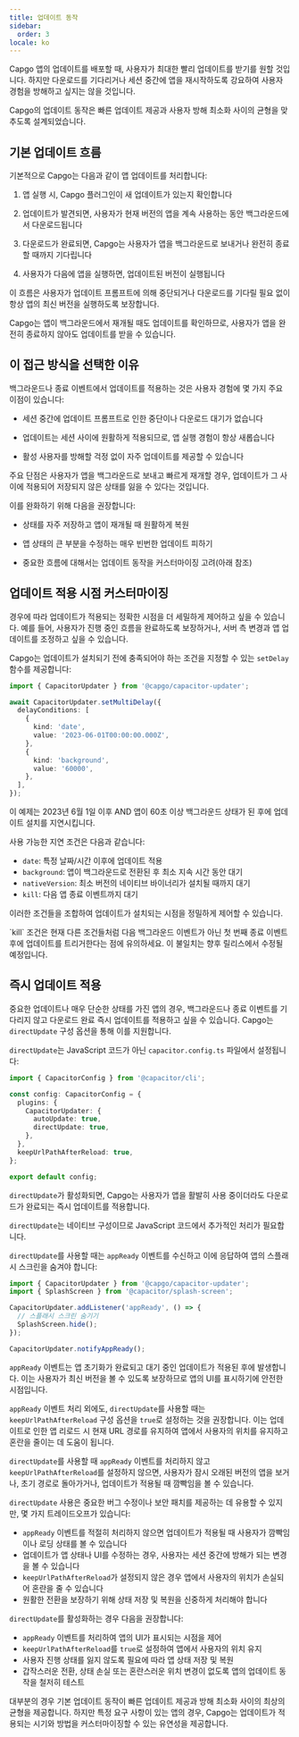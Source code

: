 ```yaml
---
title: 업데이트 동작
sidebar:
  order: 3
locale: ko
---
```



Capgo 앱의 업데이트를 배포할 때, 사용자가 최대한 빨리 업데이트를 받기를 원할 것입니다. 하지만 다운로드를 기다리거나 세션 중간에 앱을 재시작하도록 강요하여 사용자 경험을 방해하고 싶지는 않을 것입니다.

Capgo의 업데이트 동작은 빠른 업데이트 제공과 사용자 방해 최소화 사이의 균형을 맞추도록 설계되었습니다.

## 기본 업데이트 흐름

기본적으로 Capgo는 다음과 같이 앱 업데이트를 처리합니다:

<Steps>

1. 앱 실행 시, Capgo 플러그인이 새 업데이트가 있는지 확인합니다

2. 업데이트가 발견되면, 사용자가 현재 버전의 앱을 계속 사용하는 동안 백그라운드에서 다운로드됩니다

3. 다운로드가 완료되면, Capgo는 사용자가 앱을 백그라운드로 보내거나 완전히 종료할 때까지 기다립니다

4. 사용자가 다음에 앱을 실행하면, 업데이트된 버전이 실행됩니다

</Steps>

이 흐름은 사용자가 업데이트 프롬프트에 의해 중단되거나 다운로드를 기다릴 필요 없이 항상 앱의 최신 버전을 실행하도록 보장합니다.

<Aside type="tip">
Capgo는 앱이 백그라운드에서 재개될 때도 업데이트를 확인하므로, 사용자가 앱을 완전히 종료하지 않아도 업데이트를 받을 수 있습니다.
</Aside>

## 이 접근 방식을 선택한 이유

백그라운드나 종료 이벤트에서 업데이트를 적용하는 것은 사용자 경험에 몇 가지 주요 이점이 있습니다:

- 세션 중간에 업데이트 프롬프트로 인한 중단이나 다운로드 대기가 없습니다

- 업데이트는 세션 사이에 원활하게 적용되므로, 앱 실행 경험이 항상 새롭습니다

- 활성 사용자를 방해할 걱정 없이 자주 업데이트를 제공할 수 있습니다

주요 단점은 사용자가 앱을 백그라운드로 보내고 빠르게 재개할 경우, 업데이트가 그 사이에 적용되어 저장되지 않은 상태를 잃을 수 있다는 것입니다.

이를 완화하기 위해 다음을 권장합니다:

- 상태를 자주 저장하고 앱이 재개될 때 원활하게 복원

- 앱 상태의 큰 부분을 수정하는 매우 빈번한 업데이트 피하기

- 중요한 흐름에 대해서는 업데이트 동작을 커스터마이징 고려(아래 참조)

## 업데이트 적용 시점 커스터마이징

경우에 따라 업데이트가 적용되는 정확한 시점을 더 세밀하게 제어하고 싶을 수 있습니다. 예를 들어, 사용자가 진행 중인 흐름을 완료하도록 보장하거나, 서버 측 변경과 앱 업데이트를 조정하고 싶을 수 있습니다.

Capgo는 업데이트가 설치되기 전에 충족되어야 하는 조건을 지정할 수 있는 `setDelay` 함수를 제공합니다:

```typescript
import { CapacitorUpdater } from '@capgo/capacitor-updater';

await CapacitorUpdater.setMultiDelay({
  delayConditions: [
    {
      kind: 'date',
      value: '2023-06-01T00:00:00.000Z',
    },
    {
      kind: 'background',
      value: '60000',
    },
  ],
});
```

이 예제는 2023년 6월 1일 이후 AND 앱이 60초 이상 백그라운드 상태가 된 후에 업데이트 설치를 지연시킵니다.

사용 가능한 지연 조건은 다음과 같습니다:

- `date`: 특정 날짜/시간 이후에 업데이트 적용
- `background`: 앱이 백그라운드로 전환된 후 최소 지속 시간 동안 대기
- `nativeVersion`: 최소 버전의 네이티브 바이너리가 설치될 때까지 대기
- `kill`: 다음 앱 종료 이벤트까지 대기

이러한 조건들을 조합하여 업데이트가 설치되는 시점을 정밀하게 제어할 수 있습니다.

<Aside type="danger">
`kill` 조건은 현재 다른 조건들처럼 다음 백그라운드 이벤트가 아닌 첫 번째 종료 이벤트 후에 업데이트를 트리거한다는 점에 유의하세요. 이 불일치는 향후 릴리스에서 수정될 예정입니다.
</Aside>

## 즉시 업데이트 적용

중요한 업데이트나 매우 단순한 상태를 가진 앱의 경우, 백그라운드나 종료 이벤트를 기다리지 않고 다운로드 완료 즉시 업데이트를 적용하고 싶을 수 있습니다. Capgo는 `directUpdate` 구성 옵션을 통해 이를 지원합니다.

`directUpdate`는 JavaScript 코드가 아닌 `capacitor.config.ts` 파일에서 설정됩니다:

```typescript
import { CapacitorConfig } from '@capacitor/cli';

const config: CapacitorConfig = {
  plugins: {
    CapacitorUpdater: {
      autoUpdate: true,
      directUpdate: true,
    },
  },
  keepUrlPathAfterReload: true,
};

export default config;
```

`directUpdate`가 활성화되면, Capgo는 사용자가 앱을 활발히 사용 중이더라도 다운로드가 완료되는 즉시 업데이트를 적용합니다.

`directUpdate`는 네이티브 구성이므로 JavaScript 코드에서 추가적인 처리가 필요합니다.

`directUpdate`를 사용할 때는 `appReady` 이벤트를 수신하고 이에 응답하여 앱의 스플래시 스크린을 숨겨야 합니다:

```js
import { CapacitorUpdater } from '@capgo/capacitor-updater';
import { SplashScreen } from '@capacitor/splash-screen';

CapacitorUpdater.addListener('appReady', () => {
  // 스플래시 스크린 숨기기
  SplashScreen.hide();
});

CapacitorUpdater.notifyAppReady();
```

`appReady` 이벤트는 앱 초기화가 완료되고 대기 중인 업데이트가 적용된 후에 발생합니다. 이는 사용자가 최신 버전을 볼 수 있도록 보장하므로 앱의 UI를 표시하기에 안전한 시점입니다.

`appReady` 이벤트 처리 외에도, `directUpdate`를 사용할 때는 `keepUrlPathAfterReload` 구성 옵션을 `true`로 설정하는 것을 권장합니다. 이는 업데이트로 인한 앱 리로드 시 현재 URL 경로를 유지하여 앱에서 사용자의 위치를 유지하고 혼란을 줄이는 데 도움이 됩니다.

`directUpdate`를 사용할 때 `appReady` 이벤트를 처리하지 않고 `keepUrlPathAfterReload`를 설정하지 않으면, 사용자가 잠시 오래된 버전의 앱을 보거나, 초기 경로로 돌아가거나, 업데이트가 적용될 때 깜빡임을 볼 수 있습니다.

`directUpdate` 사용은 중요한 버그 수정이나 보안 패치를 제공하는 데 유용할 수 있지만, 몇 가지 트레이드오프가 있습니다:

- `appReady` 이벤트를 적절히 처리하지 않으면 업데이트가 적용될 때 사용자가 깜빡임이나 로딩 상태를 볼 수 있습니다
- 업데이트가 앱 상태나 UI를 수정하는 경우, 사용자는 세션 중간에 방해가 되는 변경을 볼 수 있습니다
- `keepUrlPathAfterReload`가 설정되지 않은 경우 앱에서 사용자의 위치가 손실되어 혼란을 줄 수 있습니다
- 원활한 전환을 보장하기 위해 상태 저장 및 복원을 신중하게 처리해야 합니다

`directUpdate`를 활성화하는 경우 다음을 권장합니다:

- `appReady` 이벤트를 처리하여 앱의 UI가 표시되는 시점을 제어
- `keepUrlPathAfterReload`를 `true`로 설정하여 앱에서 사용자의 위치 유지
- 사용자 진행 상태를 잃지 않도록 필요에 따라 앱 상태 저장 및 복원
- 갑작스러운 전환, 상태 손실 또는 혼란스러운 위치 변경이 없도록 앱의 업데이트 동작을 철저히 테스트

대부분의 경우 기본 업데이트 동작이 빠른 업데이트 제공과 방해 최소화 사이의 최상의 균형을 제공합니다. 하지만 특정 요구 사항이 있는 앱의 경우, Capgo는 업데이트가 적용되는 시기와 방법을 커스터마이징할 수 있는 유연성을 제공합니다.